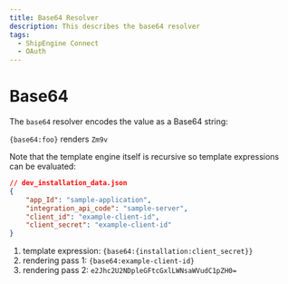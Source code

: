```yaml
---
title: Base64 Resolver
description: This describes the base64 resolver
tags:
  - ShipEngine Connect
  - OAuth
---
```


# Base64

The `base64` resolver encodes the value as a Base64 string:

`{base64:foo}` renders `Zm9v`

Note that the template engine itself is recursive so template expressions
can be evaluated: 

```json
// dev_installation_data.json
{
    "app_Id": "sample-application",
    "integration_api_code": "sample-server",
    "client_id": "example-client-id",
    "client_secret": "example-client-id"
}
```

1. template expression: `{base64:{installation:client_secret}}`
1. rendering pass 1: `{base64:example-client-id}`
1. rendering pass 2: `e2Jhc2U2NDpleGFtcGxlLWNsaWVudC1pZH0=`

<Pager
  prev="../index.mdx" prevTitle="Mono Auth Overview"
/>
